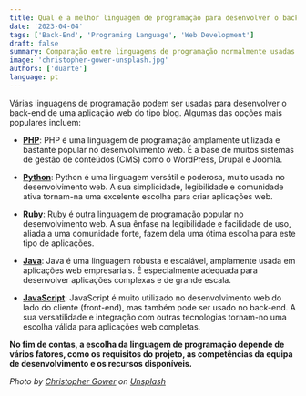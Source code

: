```yaml
---
title: Qual é a melhor linguagem de programação para desenvolver o back-end de uma aplicação web tipo blog?
date: '2023-04-04'
tags: ['Back-End', 'Programing Language', 'Web Development']
draft: false
summary: Comparação entre linguagens de programação normalmente usadas para o back-end de aplicações web do tipo blog.
image: 'christopher-gower-unsplash.jpg'
authors: ['duarte']
language: pt
---
```


Várias linguagens de programação podem ser usadas para desenvolver o back-end de uma aplicação web do tipo blog. Algumas das opções mais populares incluem:

- [**PHP**](https://www.php.net/): PHP é uma linguagem de programação amplamente utilizada e bastante popular no desenvolvimento web. É a base de muitos sistemas de gestão de conteúdos (CMS) como o WordPress, Drupal e Joomla.

- [**Python**](https://www.python.org/): Python é uma linguagem versátil e poderosa, muito usada no desenvolvimento web. A sua simplicidade, legibilidade e comunidade ativa tornam-na uma excelente escolha para criar aplicações web.

- [**Ruby**](https://www.ruby-lang.org/en/): Ruby é outra linguagem de programação popular no desenvolvimento web. A sua ênfase na legibilidade e facilidade de uso, aliada a uma comunidade forte, fazem dela uma ótima escolha para este tipo de aplicações.

- [**Java**](https://www.java.com/en/): Java é uma linguagem robusta e escalável, amplamente usada em aplicações web empresariais. É especialmente adequada para desenvolver aplicações complexas e de grande escala.

- [**JavaScript**](https://www.javascript.com/): JavaScript é muito utilizado no desenvolvimento web do lado do cliente (front-end), mas também pode ser usado no back-end. A sua versatilidade e integração com outras tecnologias tornam-no uma escolha válida para aplicações web completas.

**No fim de contas, a escolha da linguagem de programação depende de vários fatores, como os requisitos do projeto, as competências da equipa de desenvolvimento e os recursos disponíveis.**

_Photo by [Christopher Gower](https://unsplash.com/@cgower?utm_source=unsplash&utm_medium=referral&utm_content=creditCopyText) on [Unsplash](https://unsplash.com/photos/m_HRfLhgABo?utm_source=unsplash&utm_medium=referral&utm_content=creditCopyText)_
